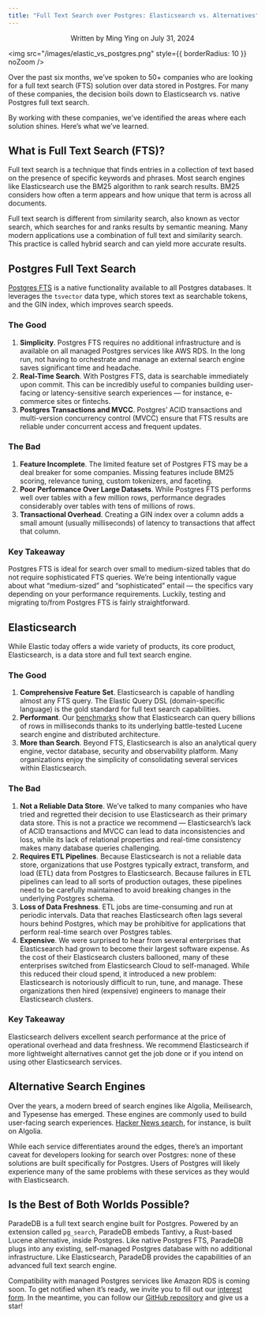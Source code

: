 ```yaml
---
title: "Full Text Search over Postgres: Elasticsearch vs. Alternatives"
---
```


<p align="center">Written by Ming Ying on July 31, 2024</p>

<img
  src="/images/elastic_vs_postgres.png"
  style={{ borderRadius: 10 }}
  noZoom
/>

Over the past six months, we’ve spoken to 50+ companies who are looking for a full text search (FTS) solution over data stored
in Postgres. For many of these companies, the decision boils down to Elasticsearch vs. native Postgres full text search.

By working with these companies, we've identified the areas where each solution shines. Here’s what we’ve learned.

## What is Full Text Search (FTS)?

Full text search is a technique that finds entries in a collection of text based on the presence of specific keywords and phrases.
Most search engines like Elasticsearch use the BM25 algorithm to rank search results. BM25 considers how often a term appears and how unique that term is across all documents.

Full text search is different from similarity search, also known as vector search, which searches for and ranks results by semantic meaning.
Many modern applications use a combination of full text and similarity search. This practice is called hybrid search and can yield more accurate results.

## Postgres Full Text Search

[Postgres FTS](https://www.postgresql.org/docs/current/textsearch-intro.html) is a native functionality available to all Postgres
databases. It leverages the `tsvector` data type, which stores text as searchable tokens, and the GIN index, which improves search
speeds.

### The Good

1. **Simplicity**. Postgres FTS requires no additional infrastructure and is available on all managed Postgres services like AWS RDS. In the long run, not having to orchestrate and manage an external search engine saves significant time and headache.
2. **Real-Time Search**. With Postgres FTS, data is searchable immediately upon commit. This can be incredibly useful to companies building user-facing or latency-sensitive search experiences — for instance, e-commerce sites or fintechs.
3. **Postgres Transactions and MVCC**. Postgres’ ACID transactions and multi-version concurrency control (MVCC) ensure that FTS results are reliable under concurrent access and frequent updates.

### The Bad

1. **Feature Incomplete**. The limited feature set of Postgres FTS may be a deal breaker for some companies. Missing features include BM25 scoring, relevance tuning, custom tokenizers, and faceting.
2. **Poor Performance Over Large Datasets**. While Postgres FTS performs well over tables with a few million rows, performance degrades considerably over tables with tens of millions of rows.
3. **Transactional Overhead**. Creating a GIN index over a column adds a small amount (usually milliseconds) of latency to transactions that affect that column.

### Key Takeaway

Postgres FTS is ideal for search over small to medium-sized tables that do not require sophisticated FTS queries. We’re being intentionally vague about what “medium-sized” and “sophisticated” entail — the specifics vary depending on your performance requirements. Luckily, testing and migrating to/from Postgres FTS is fairly straightforward.

## Elasticsearch

While Elastic today offers a wide variety of products, its core product, Elasticsearch, is a data store and full text search engine.

### The Good

1. **Comprehensive Feature Set**. Elasticsearch is capable of handling almost any FTS query. The Elastic Query DSL (domain-specific language) is the gold standard for full text search capabilities.
2. **Performant**. Our [benchmarks](https://github.com/paradedb/paradedb/tree/dev/benchmarks#results) show that Elasticsearch can query billions of rows in milliseconds thanks to its underlying battle-tested Lucene search engine and distributed architecture.
3. **More than Search**. Beyond FTS, Elasticsearch is also an analytical query engine, vector database, security and observability platform. Many organizations enjoy the simplicity of consolidating several services within Elasticsearch.

### The Bad

1. **Not a Reliable Data Store**. We’ve talked to many companies who have tried and regretted their decision to use Elasticsearch as their primary data store. This is not a practice we recommend — Elasticsearch’s lack of ACID transactions and MVCC can lead to data inconsistencies and loss, while its lack of relational properties and real-time consistency makes many database queries challenging.
2. **Requires ETL Pipelines**. Because Elasticsearch is not a reliable data store, organizations that use Postgres typically extract, transform, and load (ETL) data from Postgres to Elasticsearch. Because failures in ETL pipelines can lead to all sorts of production outages, these pipelines need to be carefully maintained to avoid breaking changes in the underlying Postgres schema.
3. **Loss of Data Freshness**. ETL jobs are time-consuming and run at periodic intervals. Data that reaches Elasticsearch often lags several hours behind Postgres, which may be prohibitive for applications that perform real-time search over Postgres tables.
4. **Expensive**. We were surprised to hear from several enterprises that Elasticsearch had grown to become their largest software expense. As the cost of their Elasticsearch clusters ballooned, many of these enterprises switched from Elasticsearch Cloud to self-managed. While this reduced their cloud spend, it introduced a new problem: Elasticsearch is notoriously difficult to run, tune, and manage. These organizations then hired (expensive) engineers to manage their Elasticsearch clusters.

### Key Takeaway

Elasticsearch delivers excellent search performance at the price of operational overhead and data freshness. We recommend Elasticsearch if more lightweight alternatives cannot get the job done or if you intend on using other Elasticsearch services.

## Alternative Search Engines

Over the years, a modern breed of search engines like Algolia, Meilisearch, and Typesense has emerged. These engines are commonly used to build user-facing search experiences. [Hacker News search](https://hn.algolia.com/), for instance, is built on Algolia.

While each service differentiates around the edges, there’s an important caveat for developers looking for search over Postgres: none of these solutions are built specifically for Postgres. Users of Postgres will likely experience many of the same problems with these services as they would with Elasticsearch.

## Is the Best of Both Worlds Possible?

ParadeDB is a full text search engine built for Postgres. Powered by an extension called `pg_search`, ParadeDB embeds Tantivy, a Rust-based Lucene alternative, inside Postgres. Like native Postgres FTS, ParadeDB plugs into any existing, self-managed Postgres database with no additional infrastructure. Like Elasticsearch, ParadeDB provides the capabilities of an advanced full text search engine. 

Compatibility with managed Postgres services like Amazon RDS is coming soon. To get notified when it’s ready, we invite you to fill out our [interest form](https://form.typeform.com/to/jHkLmIzx?typeform-source=paradedb.typeform.com).
In the meantime, you can follow our [GitHub repository](https://github.com/paradedb/paradedb) and give us a star!
